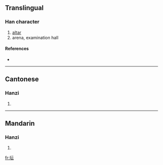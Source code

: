 {{see|壇|罈}}
==Translingual==

===Han character===
{{Han char|rn=32|rad=土|as=04|sn=7|four=|canj=土一一戈 (GMMI)}}

# [[altar]]
# arena, examination hall

====References====
* {{Han ref|kx=0226.101|hdz=10421.090|uh=575B|ud=22363}}

----

==Cantonese==

===Hanzi===
{{yue-hanzi|jyut=|y=taan4}}

# {{defn|Cantonese}}

----

==Mandarin==

===Hanzi===
{{cmn-hanzi|tra=[[壇]], [[罈]]|pin=[[tán]] ([[tan2]])|wg=t'an<sup>2</sup>}}

# {{defn|Mandarin}}

[[fr:坛]]